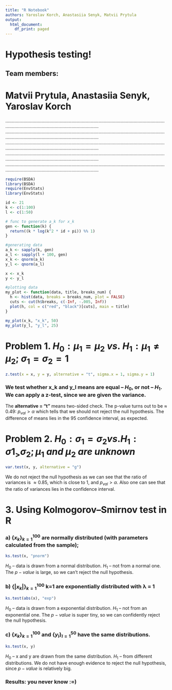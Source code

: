```yaml
---
title: "R Notebook"
authors: Yaroslav Korch, Anastasiia Senyk, Matvii Prytula
output:
  html_document:
    df_print: paged
---
```


# Hypothesis testing!
## Team members:
# Matvii Prytula, Anastasiia Senyk, Yaroslav Korch
...................................................................................................................................................................................................
...................................................................................................................................................................................................
...................................................................................................................................................................................................
...................................................................................................................................................................................................
...................................................................................................................................................................................................

```r

require(BSDA)
library(BSDA)
require(EnvStats)
library(EnvStats)

```


```r
id <- 21
k <- c(1:100)
l <- c(1:50)

# func to generate a_k for x_k
gen <- function(k) {
  return((k * log(k^2 * id + pi)) %% 1)
}
```


```r
#generating data
a_k <- sapply(k, gen)
a_l <- sapply(l + 100, gen)
x_k <- qnorm(a_k)
y_l <- qnorm(a_l)

x <- x_k
y <- y_l

#plotting data
my_plot <- function(data, title, breaks_num) {
  h <- hist(data, breaks = breaks_num, plot = FALSE)
  cuts <- cut(h$breaks, c(-Inf, -.005, Inf))
  plot(h, col = c("red", "black")[cuts], main = title)
}

my_plot(x_k, "x_k", 50)
my_plot(y_l, "y_l", 25)
```



# Problem 1. $H_0 : μ_1 =μ_2 \ vs. \ H_1 :μ_1 \ne μ_2; \ σ_1 = σ_2 =1$
```r
z.test(x = x, y = y, alternative = "t", sigma.x = 1, sigma.y = 1)
```

### We test whether **x_k** and **y_l** means are equal -- $H_0$, or not -- $H_1$. We can apply a z-test, since we are given the variance.
The **alternative = "t"** means two-sided check. The p-value turns out to be $\approx$ 0.49: $p_{val} > \alpha$ which tells that we should not reject the null hypothesis.
The difference of means lies in the $95%$ confidence interval, as expected.

# Problem 2. $H_0:σ_1=σ_2 vs. H_1:σ1_>σ_2; μ_1 \ and \ μ_2 \ are \ unknown$

```r
var.test(x, y, alternative = "g")
```
We do not reject the null hypothesis as we can see that the ratio of variances is $\approx 0.85$, which is close to $1$, and $p_{val} > \alpha$.
Also one can see that the ratio of variances lies in the confidence interval.


# 3. Using Kolmogorov–Smirnov test in R

### a) $\{x_k\}_{k=1}^{100}$ are normally distributed (with parameters calculated from the sample);
```r
ks.test(x, "pnorm")
```

$H_0$ -- data is drawn from a normal distribution. $H_1$ -- not from a normal one.
The $p-value$ is large, so we can't reject the null hypothesis.

### b) $\{|x_k|\}_{k=1}^{100}$ k=1 are exponentially distributed with λ = 1

```r
ks.test(abs(x), "exp")
```
$H_0$ -- data is drawn from a exponential distribution. $H_1$ -- not from an exponential one.
The $p-value$ is super tiny, so we can confidently reject the null hypothesis.

### c) $\{x_k\}_{k=1}^{100}$ and $\{y_l\}_{l=1}^{50}$ have the same distributions.
```r
ks.test(x, y)
```
$H_0$ -- x and y are drawn from the same distribution. $H_1$ -- from different distributions.
We do not have enough evidence to reject the null hypothesis, since $p-value$ is relatively big.



### Results: you never know :=)